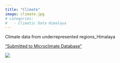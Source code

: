 ```yaml
---
title: "Climate"
image: climate.jpg
# categories: 
#   - Climatic Data Himalaya
---
```


Climate data from underrepresented regions_Himalaya

["Submitted to Microclimate Database"](https://meb-network.com/the-microclimate-database/)

![](climate.jpg)
